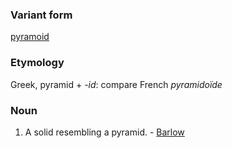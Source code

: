 ===Variant form===
[[pyramoid]]
===Etymology===
Greek, pyramid + ''-id'': compare French ''pyramidoïde''
===Noun===
#A solid resembling a pyramid. - [[Barlow]]